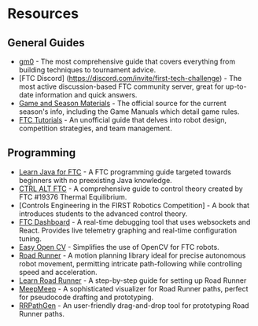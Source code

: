 # Resources

## General Guides
- [gm0](https://gm0.org/en/latest/index.html) - The most comprehensive guide that covers everything from building techniques to tournament advice.
- [FTC Discord] (https://discord.com/invite/first-tech-challenge) - The most active discussion-based FTC community server, great for up-to-date information and quick answers.
- [Game and Season Materials](https://www.firstinspires.org/resource-library/ftc/game-and-season-info) - The official source for the current season's info, including the Game Manuals which detail game rules.
- [FTC Tutorials](http://ftctutorials.com/en/) - An unofficial guide that delves into robot design, competition strategies, and team management.

## Programming 
- [Learn Java for FTC](https://raw.githubusercontent.com/alan412/LearnJavaForFTC/master/LearnJavaForFTC.pdf) -  A FTC programming guide targeted towards beginners with no preexisting Java knowledge.
- [CTRL ALT FTC](https://www.ctrlaltftc.com/) -  A comprehensive guide to control theory created by FTC #19376 Thermal Equilibrium.
- [Controls Engineering in the FIRST Robotics Competition] - A book that introduces students to the advanced control theory.
- [FTC Dashboard](https://github.com/acmerobotics/ftc-dashboard) - A real-time debugging tool that uses websockets and React. Provides live telemetry graphing and real-time configuration tuning.
- [Easy Open CV](https://github.com/OpenFTC/EasyOpenCV) - Simplifies the use of OpenCV for FTC robots.
- [Road Runner](https://github.com/acmerobotics/road-runner) - A motion planning library ideal for precise autonomous robot movement, permitting intricate path-following while controlling speed and acceleration.
- [Learn Road Runner](https://learnroadrunner.com/) - A step-by-step guide for setting up Road Runner
- [MeepMeep](https://learnroadrunner.com/tools.html#meepmeep) - A sophisticated visualizer for Road Runner paths, perfect for pseudocode drafting and prototyping.
- [RRPathGen](https://github.com/Jarhead20/RRPathGen) - An user-friendly drag-and-drop tool for prototyping Road Runner paths.